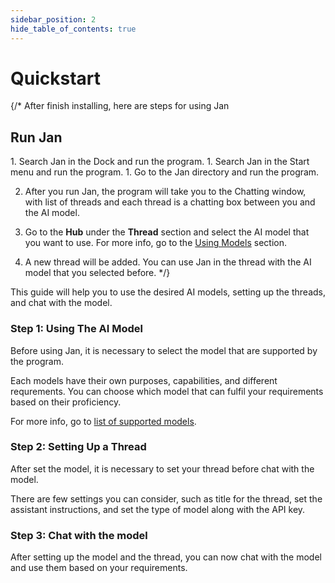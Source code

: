 ```yaml
---
sidebar_position: 2
hide_table_of_contents: true
---
```



# Quickstart

{/* After finish installing, here are steps for using Jan

## Run Jan

<Tabs>
    <TabItem value="mac" label="MacOS" default>
        1. Search Jan in the Dock and run the program.
    </TabItem>
    <TabItem value="windows" label="Windows" default>
        1. Search Jan in the Start menu and run the program.
    </TabItem>
    <TabItem value="linux" label="Linux" default>
        1. Go to the Jan directory and run the program.
    </TabItem>
</Tabs>

2. After you run Jan, the program will take you to the Chatting window, with list of threads and each thread is a chatting box between you and the AI model.

3. Go to the **Hub** under the **Thread** section and select the AI model that you want to use. For more info, go to the [Using Models](category/using-models) section.

4. A new thread will be added. You can use Jan in the thread with the AI model that you selected before. */}

This guide will help you to use the desired AI models, setting up the threads, and chat with the model.

### Step 1: Using The AI Model

Before using Jan, it is necessary to select the model that are supported by the program.

Each models have their own purposes, capabilities, and different requrements. You can choose which model that can fulfil your requirements based on their proficiency.

For more info, go to [list of supported models](/docs/models-list/). 

### Step 2: Setting Up a Thread

After set the model, it is necessary to set your thread before chat with the model.

There are few settings you can consider, such as title for the thread, set the assistant instructions, and set the type of model along with the API key.

### Step 3: Chat with the model

After setting up the model and the thread, you can now chat with the model and use them based on your requirements.
